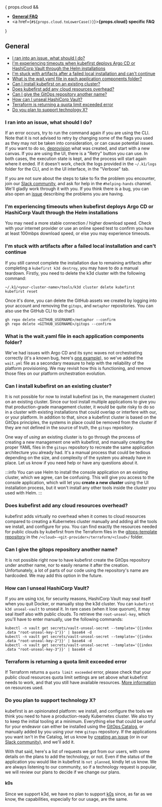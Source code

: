 
{ props.cloud &&
    <ul>
        <li>
            <a href="#general"><b>General FAQ</b></a>
        </li>
        <li>
            <a href={`#${props.cloud.toLowerCase()}`}><b>{props.cloud} specific FAQ</b></a>
        </li>
    </ul>
}

## General

- [I ran into an issue, what should I do?](#i-ran-into-an-issue-what-should-i-do)
- [I'm experiencing timeouts when kubefirst deploys Argo CD or HashiCorp Vault through the Helm installations](#im-experiencing-timeouts-when-kubefirst-deploys-argo-cd-or-hashicorp-vault-through-the-helm-installations)
- [I'm stuck with artifacts after a failed local installation and can't continue](#im-stuck-with-artifacts-after-a-failed-local-installation-and-cant-continue)
- [What is the wait.yaml file in each application components folder?](#what-is-the-waityaml-file-in-each-application-components-folder)
- [Can I install kubefirst on an existing cluster?](#can-i-install-kubefirst-on-an-existing-cluster)
- [Does kubefirst add any cloud resources overhead?](#does-kubefirst-add-any-cloud-resources-overhead)
- [Can I give the GitOps repository another name?](#can-i-give-the-gitops-repository-another-name)
- [How can I unseal HashiCorp Vault?](#how-can-i-unseal-hashicorp-vault)
- [Terraform is returning a quota limit exceeded error](#terraform-is-returning-a-quota-limit-exceeded-error)
- [Do you plan to support technology X?](#do-you-plan-to-support-technology-x)

### I ran into an issue, what should I do?

If an error occurs, try to run the command again if you are using the CLI. Note that it is not advised to retry by changing some of the flags you used as they may not be taken into consideration, or can cause potential issues. If you want to do so, [deprovision](./deprovision) what was created, and start with a new canvas. If you are using the UI, there is a "Retry" button you can use. In both cases, the execution state is kept, and the process will start again where it ended. If it doesn't work, check the logs provided in the `~/.k1/logs` folder for the CLI, and in the UI interface, in the "Verbose" tab.

If you are not sure about the steps to take to fix the problem you encounter, join our [Slack community](https://kubefirst.io/slack), and ask for help in the `#helping-hands` channel. We'll gladly work through it with you. If you think there is a bug, you can also open an [issue](https://github.com/kubefirst/kubefirst/issues) describing the problems you are having.

### I'm experiencing timeouts when kubefirst deploys Argo CD or HashiCorp Vault through the Helm installations

You may need a more stable connection / higher download speed. Check with your internet provider or use an online speed test to confirm you have at least 100mbps download speed, or else you may experience timeouts.

### I'm stuck with artifacts after a failed local installation and can't continue

If you still cannot complete the installation due to remaining artifacts after completing a `kubefirst k3d destroy`, you may have to do a manual teardown. Firstly, you need to delete the k3d cluster with the following command:

```shell
~/.k1/<your-cluster-name>/tools/k3d cluster delete kubefirst
kubefirst reset
```

Once it's done, you can delete the GitHub assets we created by logging into your account and removing the `gitops`, and `metaphor` repositories. You can also use the GitHub CLI to do that1:

```shell
gh repo delete <GITHUB_USERNAME>/metaphor --confirm
gh repo delete <GITHUB_USERNAME>/gitops --confirm
```

### What is the wait.yaml file in each application components folder?

We've had issues with Argo CD and its sync waves not orchestrating correctly (it's a known bug, here's [one example](https://github.com/argoproj/argo-cd/issues/12376)), so we've added the `wait.yml` file as a secondary measure to help with the reliability of the platform provisioning. We may revisit how this is functioning, and remove those files on our platform orchestration evolution.

### Can I install kubefirst on an existing cluster?

It is not possible for now to install kubefirst (as in, the management cluster) on an existing cluster. Since our tool install multiple applications to give you that production-grade management cluster, it would be quite risky to do so in a cluster with existing installations that could overlap or interfere with our, or your platform. In addition to that, since a kubefirst cluster is based on the GitOps principles, the systems in place could be removed from the cluster if they are not defined in the source of truth, the `gitops` repository.

One way of _using_ an existing cluster is to go through the process of creating a new management one with kubefirst, and manually creating the proper YAML files in the `gitops` repository to recreate the same application architecture you already had. It's a manual process that could be tedious depending on the size, and complexity of the system you already have in place. Let us know if you need help or have any questions about it.

:::info
You can use Helm to install the console application on an existing cluster, which we agree, can be confusing. This will give you access to the console application, which will let you **create a new cluster** using the UI installation process, but it won't install any other tools inside the cluster you used with Helm.
:::

### Does kubefirst add any cloud resources overhead?

kubefirst adds virtually no overhead when it comes to cloud resources compared to creating a Kubernetes cluster manually and adding all the tools we install, and configure for you. You can find exactly the resources needed for public clouds by kubefirst from the Terraform files in the [gitops-template repository](https://github.com/kubefirst/gitops-template/) in the `/<cloud>-<git-provider>/terraform/<cloud>/` folder.

### Can I give the gitops repository another name?

It is not possible right now to have kubefirst create the GitOps repository under another name, nor to easily rename it after the creation. Unfortunately, a lot of parts of our code using the repository's name are hardcoded. We may add this option in the future.

### How can I unseal HashiCorp Vault?

If you are using `k3d`, for security reasons, HashiCorp Vault may seal itself when you quit Docker, or manually stop the k3d cluster. You can `kubefirst k3d unseal-vault` to unseal it. In rare cases (when it lose quorum), it may seal itself also with public clouds. To retrieve the `root-unseal-key`, which you'll have to enter manually, use the following commands:

```shell
kubectl -n vault get secrets/vault-unseal-secret --template='{{index .data "root-unseal-key-1"}}' | base64 -d
kubectl -n vault get secrets/vault-unseal-secret --template='{{index .data "root-unseal-key-2"}}' | base64 -d
kubectl -n vault get secrets/vault-unseal-secret --template='{{index .data "root-unseal-key-3"}}' | base64 -d
```

### Terraform is returning a quota limit exceeded error

If Terraform returns a `quota limit exceeded` error, please check that your public cloud resources quota limit settings are set above what kubefirst needs to work, and that you still have available resources. [More information](#does-kubefirst-add-any-cloud-resources-overhead) on resources used.

### Do you plan to support technology X?

kubefirst is an opinionated platform: we install, and configure the tools we think you need to have a production-ready Kubernetes cluster. We also try to keep the initial tooling at a minimum. Everything else that could be useful for your endeavor can either be installed using the [GitOps Catalog](gitops-catalog), or manually added by you using your new `gitops` repository. If the applications you want isn't in the Catalog, let us know by [creating an issue](https://github.com/kubefirst/gitops-catalog/issues/new) (or in our [Slack community](https://kubefirst.io/slack)), and we'll add it.

With that said, here's a list of requests we got from our users, with some details on the plans to add the technology, or not. Even if the status of the application you would like in kubefirst is `not planned`, kindly let us know. We are always listening to our community, so if a technology request is popular, we will review our plans to decide if we change our plans.

#### k0s

Since we support k3d, we have no plan to support [k0s](https://github.com/k0sproject/k0s) since, as far as we know, the capabilities, especially for our usage, are the same.
